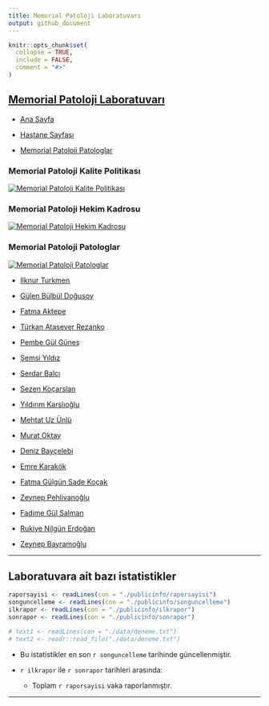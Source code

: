 ---
title: Memorial Patoloji Laboratuvarı
output: github_document
---


```{r global, include = FALSE}
knitr::opts_chunk$set(
  collapse = TRUE,
  include = FALSE,
  comment = "#>"
)
```




## [Memorial Patoloji Laboratuvarı](https://memorial.patoloji.dev/)


- [Ana Sayfa](https://patoloji.memorial.com.tr/)

- [Hastane Sayfası](https://www.memorial.com.tr/tibbi-birimlerimiz/patoloji-merkezi)

- [Memorial Patoloji Patologlar](https://patoloji.memorial.com.tr/Home/Index#hekimlerimiz)


### Memorial Patoloji Kalite Politikası{#memorial-patoloji-kalite-politikasi}


[![Memorial Patoloji Kalite Politikası](./images/Memorial-Patoloji-Kalite-Politikasi.JPG)](./images/Memorial-Patoloji-Kalite-Politikasi.JPG)


### Memorial Patoloji Hekim Kadrosu{#memorial-patoloji-hekim-kadrosu}

[![Memorial Patoloji Hekim Kadrosu](./images/Memorial-Patoloji-Hekim-Kadrosu.jpeg)](./images/Memorial-Patoloji-Hekim-Kadrosu.jpeg)




### Memorial Patoloji Patologlar{#memorial-patoloji-patologlar}


[![Memorial Patoloji Patologlar](./images/Memorial-Patoloji-Patologlar.jpeg)](./images/Memorial-Patoloji-Patologlar.jpeg)


-   [Ilknur Turkmen](https://www.memorial.com.tr/en/doctors/ilknur-turkmen-1975)

-   [Gülen Bülbül Doğusoy](https://www.memorial.com.tr/doktorlar/gulen-bulbul-dogusoy)

-   [Fatma Aktepe](https://www.memorial.com.tr/doktorlar/fatma-aktepe)

-   [Türkan Atasever Rezanko](https://www.memorial.com.tr/doktorlar/turkan-atasever-rezanko)

-   [Pembe Gül Güneş](https://www.memorial.com.tr/doktorlar/pembe-gul-gunes)

-   [Şemsi Yıldız]()

-   [Serdar Balcı](https://www.memorial.com.tr/doktorlar/serdar-balci-k)

-   [Sezen Koçarslan](https://www.memorial.com.tr/doktorlar/sezen-kocarslan)

-   [Yıldırım Karslıoğlu](https://www.memorial.com.tr/doktorlar/yildirim-karslioglu-k)

-   [Mehtat Uz Ünlü](https://www.memorial.com.tr/doktorlar/mehtat-uz-unlu-k)

-   [Murat Oktay](https://www.memorial.com.tr/doktorlar/murat-oktay)

-   [Deniz Bayçelebi](https://www.memorial.com.tr/doktorlar/deniz-baycelebi)

-   [Emre Karakök](https://www.memorial.com.tr/doktorlar/emre-karakok)

-   [Fatma Gülgün Sade Koçak](https://www.memorial.com.tr/doktorlar/fatma-gulgun-sade-kocak-k)

-   [Zeynep Pehlivanoğlu](https://www.memorial.com.tr/doktorlar/zeynep-pehlivanoglu-k)

-   [Fadime Gül Salman](https://www.memorial.com.tr/doktorlar/fadime-gul-salman)

-   [Rukiye Nilgün Erdoğan](https://www.memorial.com.tr/doktorlar/rukiye-nilgun-erdogan)

-   [Zeynep Bayramoğlu]()

---

## Laboratuvara ait bazı istatistikler{#acik-istatistikler}


```{r istatistiklerin okunmasi}
raporsayisi <- readLines(con = "./publicinfo/raporsayisi")
songuncelleme <- readLines(con = "./publicinfo/songuncelleme")
ilkrapor <- readLines(con = "./publicinfo/ilkrapor")
sonrapor <- readLines(con = "./publicinfo/sonrapor")

# text1 <- readLines(con = "./data/deneme.txt")
# text2 <- readr::read_file("./data/deneme.txt")

```


- Bu istatistikler en son `r songuncelleme` tarihinde güncellenmiştir.

- `r ilkrapor` ile `r sonrapor` tarihleri arasında:
    - Toplam `r raporsayisi` vaka raporlanmıştır.



---
